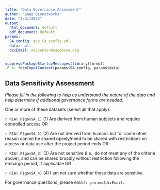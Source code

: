 ```yaml
---
title: "Data Governance Assessment"
author: "Sage Bionetworks"
date: "3/31/2023"
output:
  html_document: default
  pdf_document: default
params:
  SA_config: gov_SA_config.yml
  data: null
  dccEmail: mc2center@sagebase.org
---
```


```r
suppressPackageStartupMessages(library(formd))
.F <- formInputContext(params$SA_config, params$data)
```

## Data Sensitivity Assessment

_Please fill in the following to help us understand the nature of the data and help determine if additional governance forms are needed._

One or more of these datasets (select all that apply):

  `r RIA(.F$govSA_1)`  (1) Are derived from human subjects and require controlled access OR
              
  `r RIA(.F$govSA_2)`  (2) Are not derived from humans but for some other reason cannot be shared openly/need to be shared with restrictions on access or data use after the project period ends OR
              
  `r RIA(.F$govSA_3)`  (3) Are not sensitive (i.e., do not meet any of the criteria above), and can be shared broadly without restriction following the embargo period, if applicable OR
              
  `r RIA(.F$govSA_4)`  (4) I am not sure whether these data are sensitive.

For governance questions, please email `r params$dccEmail`.
  